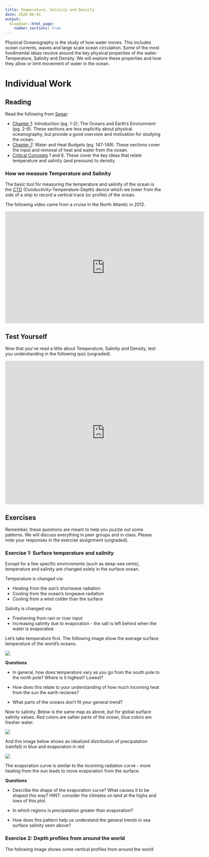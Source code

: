 ```yaml
---
title: Temperature, Salinity and Density
date: 2020-06-01
output:
  blogdown::html_page:
    number_sections: true
---
```


Physical Oceanography is the study of how water moves. This includes ocean currents, waves and large scale ocean circulation. Some of the most fundimental ideas revolve around the key physical properties of the water: Temperature, Salinity and Density. We will explore these properties and how they allow or limit movement of water in the ocean.

# Individual Work {.tabset}

## Reading

Read the following from [Segar](https://www.reefimages.com/oceansci.php):

- [Chapter 1](https://www.reefimages.com/oceans/SegarOcean4Chap01.pdf): Introduction (pg. 1-2); The Oceans and Earth's Environment (pg. 2-6). These sections are less explicitly about physical oceanography, but provide a good overview and motivation for studying the ocean.
- [Chapter 7](https://www.reefimages.com/oceans/SegarOcean4Chap07.pdf): Water and Heat Budgets (pg. 147-149). These sections cover the input and removal of heat and water from the ocean.
- [Critical Concepts](https://www.reefimages.com/oceans/SegarOcean4CritCon.pdf) 1 and 6. These cover the key ideas that relate temperature and salinity (and pressure) to density

### How we measure Temperature and Salinity

The basic tool for measuring the temperature and salinity of the ocean is the [CTD](https://www.whoi.edu/what-we-do/explore/instruments/instruments-sensors-samplers/conductivity-temperature-depth-ctd-sensors/) (Conductivity-Temperature-Depth) device which we lower from the side of a ship to record a vertical trace (or profile) of the ocean.

The following video came from a cruise in the North Atlantic in 2012.

<iframe src="https://player.vimeo.com/video/28984682" width="640" height="360" frameborder="0" allow="autoplay; fullscreen" allowfullscreen></iframe>

## Test Yourself

Now that you've read a little about Temperature, Salinity and Density, test you understanding in the following quiz (ungraded).

<iframe src="https://docs.google.com/forms/d/e/1FAIpQLSelBRSGPUGy_TjARmIzqvIf3-pV3C9KaTGXxxZL2OFC9l5lLA/viewform?embedded=true" width="640" height="462" frameborder="0" marginheight="0" marginwidth="0">Loading…</iframe>


## Exercises

Remember, these questions are meant to help you puzzle out some patterns. We will discuss everything in peer groups and in class. Please note your responses in the exercise assignment (ungraded).

### Exercise 1: Surface temperature and salinity

Except for a few specific environments (such as deep-sea vents), temperature and salinity are changed solely in the surface ocean.

Temperature is changed via:

- Heating from the sun's shortwave radiation
- Cooling from the ocean's longwave radiation
- Cooling from a wind colder than the surface

Salinity is changed via:

- Freshening from rain or river input
- Increasing salinity due to evaporation - the salt is left behind when the water is evaporated.

Let's take temperature first. The following image show the average surface temperature of the world's oceans.

![](/images/woce_surf_temp.png)

**Questions**

- In general, how does temperature vary as you go from the south pole to the north pole? Where is it highest? Lowest?

- How does this relate to your understanding of how much incoming heat from the sun the earth recieves?

- What parts of the oceans don't fit your general trend?

Now to salinity. Below is the same map as above, but for global surface salinity values. Red colors are saltier parts of the ocean, blue colors are fresher water.

![](/images/woce_surf_sal.png)


And this image below shows an idealized distribution of precipatation (rainfall) in blue and evaporation in red

![](/images/precip_evap.jpg)

The evaporation curve is similar to the incoming radiation curve - more heating from the sun leads to move evaporation from the surface.

**Questions**

* Describe the shape of the evaporation curve? What causes it to be shaped this way? HINT: consider the climates on land at the highs and lows of this plot.

* In which regions is precipatation greater than evaporation?

* How does this pattern help us understand the general trends in sea surface salinity seen above?

### Exercise 2: Depth profiles from around the world

The following image shows some vertical profiles from around the world

